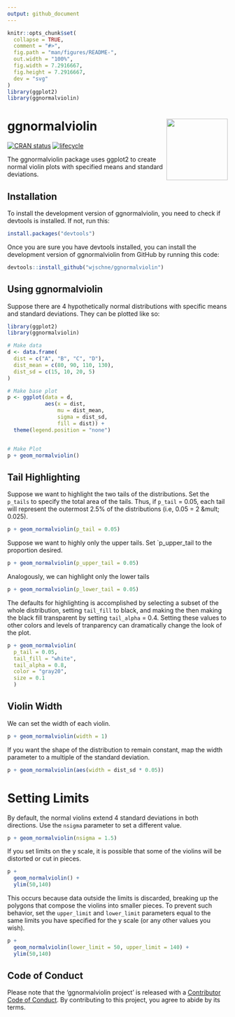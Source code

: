 ```yaml
---
output: github_document
---
```


<!-- README.md is generated from README.Rmd. Please edit that file -->

```r
knitr::opts_chunk$set(
  collapse = TRUE,
  comment = "#>",
  fig.path = "man/figures/README-",
  out.width = "100%",
  fig.width = 7.2916667,
  fig.height = 7.2916667,
  dev = "svg"
)
library(ggplot2)
library(ggnormalviolin)
```



# ggnormalviolin <img src="man/figures/logo.png" align="right" height=140/>

[![CRAN status](https://www.r-pkg.org/badges/version/ggnormalviolin)](https://cran.r-project.org/package=ggnormalviolin) [![lifecycle](https://img.shields.io/badge/lifecycle-experimental-orange.svg)](https://www.tidyverse.org/lifecycle/#experimental)

The ggnormalviolin package uses ggplot2 to create normal violin plots with specified means and standard deviations.

## Installation 

To install the development version of ggnormalviolin, you need to check
if devtools is installed. If not, run this:

```r
install.packages("devtools")
```

Once you are sure you have devtools installed, you can install the
development version of ggnormalviolin from GitHub by running this code:

```r
devtools::install_github("wjschne/ggnormalviolin")
```

## Using ggnormalviolin

Suppose there are 4 hypothetically normal distributions with specific means and standard deviations. They can be plotted like so:

```r
library(ggplot2)
library(ggnormalviolin)

# Make data
d <- data.frame(
  dist = c("A", "B", "C", "D"),
  dist_mean = c(80, 90, 110, 130),
  dist_sd = c(15, 10, 20, 5)
)

# Make base plot
p <- ggplot(data = d, 
            aes(x = dist,
                mu = dist_mean,
                sigma = dist_sd,
                fill = dist)) +
  theme(legend.position = "none")


# Make Plot
p + geom_normalviolin()
```

## Tail Highlighting

Suppose we want to highlight the two tails of the distributions. Set the `p_tails` to specify the total area of the tails. Thus, if `p_tail` = 0.05, each tail will represent the outermost 2.5% of the distributions (i.e, 0.05 = 2 &mult; 0.025).


```r
p + geom_normalviolin(p_tail = 0.05)
```

Suppose we want to highly only the upper tails. Set   `p_upper_tail to the proportion desired. 

```r
p + geom_normalviolin(p_upper_tail = 0.05)
```

Analogously, we can highlight only the lower tails 

```r
p + geom_normalviolin(p_lower_tail = 0.05)
```

The defaults for highlighting is accomplished by selecting a subset of the whole distribution, setting `tail_fill` to black, and making the then making the black fill transparent by setting `tail_alpha` = 0.4. Setting these values to other colors and levels of tranparency can dramatically change the look of the plot.

```r
p + geom_normalviolin(
  p_tail = 0.05, 
  tail_fill = "white", 
  tail_alpha = 0.8,
  color = "gray20",
  size = 0.1
  )
```


## Violin Width

We can set the width of each violin.

```r
p + geom_normalviolin(width = 1)
```

If you want the shape of the distribution to remain constant, map the width parameter to a multiple of the standard deviation.

```r
p + geom_normalviolin(aes(width = dist_sd * 0.05))

```

# Setting Limits

By default, the normal violins extend 4 standard deviations in both directions. Use the `nsigma` parameter to set a different value.

```r
p + geom_normalviolin(nsigma = 1.5)
```

If you set limits on the y scale, it is possible that some of the violins will be distorted or cut in pieces.

```r
p + 
  geom_normalviolin() +
  ylim(50,140)
```

This occurs because data outside the limits is discarded, breaking up the polygons that compose the violins into smaller pieces. To prevent such behavior, set the `upper_limit` and `lower_limit` parameters equal to the same limits you have specified for the y scale (or any other values you wish).

```r
p + 
  geom_normalviolin(lower_limit = 50, upper_limit = 140) +
  ylim(50,140)
```


## Code of Conduct

Please note that the 'ggnormalviolin project' is released with a [Contributor Code of Conduct](CODE_OF_CONDUCT.md). By contributing to this project, you agree to abide by its terms.
